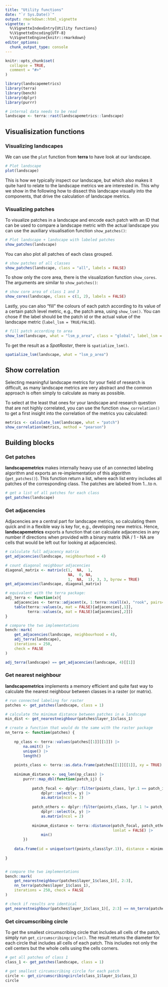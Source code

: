 ```yaml
---
title: "Utility functions"
date: "`r Sys.Date()`"
output: rmarkdown::html_vignette
vignette: >
  %\VignetteIndexEntry{Utility functions}
  %\VignetteEncoding{UTF-8}
  %\VignetteEngine{knitr::rmarkdown}
editor_options: 
  chunk_output_type: console
---
```


```r
knitr::opts_chunk$set(
  collapse = TRUE,
  comment = "#>"
)
```

```r
library(landscapemetrics)
library(terra)
library(bench)
library(dplyr)
library(purrr)

# internal data needs to be read
landscape <- terra::rast(landscapemetrics::landscape)
```

## Visualisization functions

### Visualizing landscapes

We can use the `plot` function from **terra** to have look at our landscape.

```r
# Plot landscape
plot(landscape) 
```

This is how we typically inspect our landscape, but which also makes it quite hard to relate to the landscape metrics we are interested in. 
This why we show in the following how to dissect this landscape visually into the components, that drive the calculation of landscape metrics.

### Visualizing patches

To visualize patches in a landscape and encode each patch with an ID that can be used to compare a landscape metric with the actual landscape you can use the auxiliary visualisation function `show_patches()`:

```r
# Plot landscape + landscape with labeled patches
show_patches(landscape) 
```

You can also plot all patches of each class grouped.

```r
# show patches of all classes
show_patches(landscape, class = "all", labels = FALSE)
```

To show only the core area, there is the visualization function `show_cores`.
The arguments are similar to `show_patches()`:

```r
# show core area of class 1 and 3
show_cores(landscape, class = c(1, 2), labels = FALSE)
```

Lastly, you can also "fill" the colours of each patch according to its value of a certain patch level metric, e.g., the patch area, using `show_lsm()`.
You can chose if the label should be the patch id or the actual value of the landscape metric (`label_lsm = TRUE/FALSE`). 

```r
# fill patch according to area
show_lsm(landscape, what = "lsm_p_area", class = "global", label_lsm = TRUE)
```

To get the result as a *SpatRaster*, there is `spatialize_lsm()`.

```r
spatialize_lsm(landscape, what = "lsm_p_area")
```

## Show correlation

Selecting meaningful landscape metrics for your field of research is difficult, as many landscape metrics are very abstract and the common approach is often simply to calculate as many as possible.

To select at the least that ones for your landscape and research question that are not highly correlated, you can use the function `show_correlation()` to get a first insight into the correlation of the metrics you calculated:

```r
metrics <- calculate_lsm(landscape, what = "patch")
show_correlation(metrics, method = "pearson")
```

## Building blocks

### Get patches

**landscapemetrics** makes internally heavy use of an connected labeling algorithm and exports an re-implementation of this algorithm (`get_patches()`). 
This function return a list, where each list entry includes all patches of the corresponding class.
The patches are labeled from 1...to n. 

```r
# get a list of all patches for each class
get_patches(landscape)
```

### Get adjacencies

Adjacencies are a central part for landscape metrics, so calculating them quick and in a flexible way is key for, e.g., developing new metrics.
Hence, **landscapemetrics** exports a function that can calculate adjacencies in any number if directions when provided with a binary matrix (NA / 1 - NA are cells that would be left out for looking at adjacencies).

```r
# calculate full adjacency matrix
get_adjacencies(landscape, neighbourhood = 4)

# count diagonal neighbour adjacencies
diagonal_matrix <- matrix(c(1,  NA,  1,
                            NA,  0, NA,
                            1,  NA,  1), 3, 3, byrow = TRUE)
get_adjacencies(landscape, diagonal_matrix)

# equivalent with the terra package:
adj_terra <- function(x){
    adjacencies <- terra::adjacent(x, 1:terra::ncell(x), "rook", pairs=TRUE)
    table(terra::values(x, mat = FALSE)[adjacencies[,1]],
          terra::values(x, mat = FALSE)[adjacencies[,2]])
}

# compare the two implementations
bench::mark(
    get_adjacencies(landscape, neighbourhood = 4),
    adj_terra(landscape),
    iterations = 250, 
    check = FALSE
)

adj_terra(landscape) == get_adjacencies(landscape, 4)[[1]]
```

### Get nearest neighbour

**landscapemetrics** implements a memory efficient and quite fast way to calculate the nearest neighbour between classes in a raster (or matrix).

```r
# run connected labeling for raster
patches <- get_patches(landscape, class = 1)

# calculate the minimum distance between patches in a landscape
min_dist <- get_nearestneighbour(patches$layer_1$class_1)

# create a function that would do the same with the raster package
nn_terra <- function(patches) {
    
    np_class <- terra::values(patches[[1]][[1]]) |>
        na.omit() |>
        unique() |>
        length()
    
    points_class <- terra::as.data.frame(patches[[1]][[1]], xy = TRUE)
    
    minimum_distance <- seq_len(np_class) |>
        purrr::map_dbl(function(patch_ij) {
            
            patch_focal <- dplyr::filter(points_class, lyr.1 == patch_ij) |> 
                dplyr::select(x, y) |> 
                as.matrix(ncol = 2)
            
            patch_others <- dplyr::filter(points_class, lyr.1 != patch_ij) |> 
                dplyr::select(x, y) |> 
                as.matrix(ncol = 2)
            
            minimum_distance <- terra::distance(patch_focal, patch_others,
                                                lonlat = FALSE) |>
                min()
        })
    
    data.frame(id = unique(sort(points_class$lyr.1)), distance = minimum_distance)
    
}


# compare the two implementations
bench::mark(
    get_nearestneighbour(patches$layer_1$class_1)[, 2:3],
    nn_terra(patches$layer_1$class_1),
    iterations = 250, check = FALSE
)

# check if results are identical
get_nearestneighbour(patches$layer_1$class_1)[, 2:3] == nn_terra(patches$layer_1$class_1)
```

### Get circumscribing circle

To get the smallest circumscribing circle that includes all cells of the patch, simply run `get_circumscribingcircle()`.
The result returns the diameter for each circle that includes all cells of each patch. 
This includes not only the cell centers but the whole cells using the cells corners. 

```r
# get all patches of class 1
class_1 <- get_patches(landscape, class = 1)

# get smallest circumscribing circle for each patch
circle <- get_circumscribingcircle(class_1$layer_1$class_1)
circle
```
